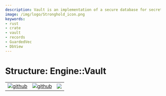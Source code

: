 ```yaml
---
description: Vault is an implementation of a secure database for secrets, each database view is a vault which is a collection of records which are all encrypted using the same key.A collection of vaults is called a Stronghold.
image: /img/logo/Stronghold_icon.png
keywords:
- rust
- crate
- vault
- records
- GuardedVec
- DbView
---
```



# Structure: Engine::Vault

| | | |
|-|-|-|
[![github](https://img.shields.io/badge/github-source-blue.svg)](https://github.com/iotaledger/stronghold.rs/tree/dev/engine/src/vault) | [![github](https://img.shields.io/badge/rust-docs-green.svg)](https://docs.rs/stronghold_engine/engine/latest/vault/index.html)| [![](https://img.shields.io/crates/v/stronghold-engine.svg)](https://crates.io/crates/stronghold-engine)



<Vault/>
